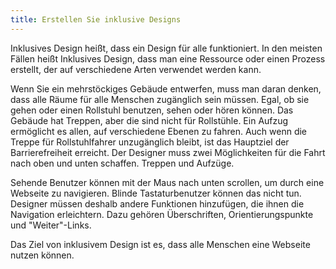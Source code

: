 ```yaml
---
title: Erstellen Sie inklusive Designs
---
```


Inklusives Design heißt, dass ein Design für alle funktioniert. In den meisten Fällen heißt Inklusives Design, dass man eine Ressource
oder einen Prozess erstellt, der auf verschiedene Arten verwendet werden kann.

Wenn Sie ein mehrstöckiges Gebäude entwerfen, muss man daran denken, dass alle Räume für alle Menschen zugänglich sein müssen. Egal,
ob sie gehen oder einen Rollstuhl benutzen, sehen oder hören können. Das Gebäude hat Treppen, aber die sind nicht für Rollstühle. Ein
Aufzug ermöglicht es allen, auf verschiedene Ebenen zu fahren. Auch wenn die Treppe für Rollstuhlfahrer unzugänglich bleibt, ist das
Hauptziel der Barrierefreiheit erreicht. Der Designer muss zwei Möglichkeiten für die Fahrt nach oben und unten schaffen. Treppen und
Aufzüge.

Sehende Benutzer können mit der Maus nach unten scrollen, um durch eine Webseite zu navigieren. Blinde Tastaturbenutzer können das
nicht tun. Designer müssen deshalb andere Funktionen hinzufügen, die ihnen die Navigation erleichtern. Dazu gehören Überschriften,
Orientierungspunkte und "Weiter"-Links.

Das Ziel von inklusivem Design ist es, dass alle Menschen eine Webseite nutzen können.

